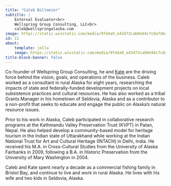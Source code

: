 ```yaml
---
title: "Caleb Billmeier"
subtitle: | 
    External Evaluator<br>
    Wellspring Group Consulting, LLC<br>
    caleb@wellspringalaska.com
image: https://static.wixstatic.com/media/9f44a9_e43473cab0e94c7c8afdb4cbf958b1b7~mv2.png/v1/crop/x_48,y_0,w_399,h_399/fill/w_430,h_430,al_c,lg_1,q_85,enc_auto/Caleb%20Profile%20B%26W.png
id: 11
about:
    template: jolla
    image: https://static.wixstatic.com/media/9f44a9_e43473cab0e94c7c8afdb4cbf958b1b7~mv2.png/v1/crop/x_48,y_0,w_399,h_399/fill/w_430,h_430,al_c,lg_1,q_85,enc_auto/Caleb%20Profile%20B%26W.png
title-block-banner: false
---
```


Co-founder of Wellspring Group Consulting, he and [Kate](kate_hohman_billmeier.qmd) are the driving force behind the vision, goals, and operations of the business. Caleb worked as a consultant in rural Alaska for eight years, researching the impacts of state and federally-funded development projects on local subsistence practices and cultural resources. He has also worked as a tribal Grants Manager in his hometown of Seldovia, Alaska and as a contributor to a non-profit that seeks to educate and engage the public on Alaska’s natural resource issues.

Prior to his work in Alaska, Caleb participated in collaborative research programs at the Kathmandu Valley Preservation Trust (KVPT) in Patan, Nepal. He also helped develop a community-based model for heritage tourism in the Indian state of Uttarakhand while working at the Indian National Trust for Art and Cultural Heritage (INTACH) in Delhi, India. He received his M.A. in Cross-Cultural Studies from the University of Alaska Fairbanks in 2009, following a B.A. in Historic Preservation from the University of Mary Washington in 2004.

Caleb and Kate spent nearly a decade as a commercial fishing family in Bristol Bay, and continue to live and work in rural Alaska. He lives with his wife and two kids in Seldovia, Alaska.